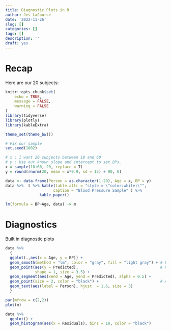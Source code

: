 ```yaml
---
title: Diagnostic Plots in R
author: Jes LaCourse
date: '2022-11-26'
slug: []
categories: []
tags: []
description: ''
draft: yes
---
```


# Recap

Here are our 20 subjects: 


```r
knitr::opts_chunk$set(
	echo = TRUE,
	message = FALSE,
	warning = FALSE
)
library(tidyverse)
library(plotly)
library(kableExtra)

theme_set(theme_bw())
```

```r
# Fix our sample 
set.seed(1002)

# x : I want 20 subjects between 18 and 60
# y : Use our known slope and intercept to set BPs.
x = sample(18:60, 20, replace = T)
y = round(rnorm(20, mean = x*0.9, sd = 15) + 90, 0)  

data <- data.frame(Person = as.character(1:20), Age = x, BP = y)
data %>%  t %>% kable(table.attr = "style = \"color:white;\"", 
                     caption = "Blood Pressure Sample" ) %>% 
               kable_paper()

lm(formula = BP~Age, data) -> m

```

# Diagnostics

Built in diagnostic plots

```r
data %>%
  {
  ggplot(.,aes(x = Age, y = BP)) + 
  geom_smooth(method = "lm", color = "gray", fill = "light gray") + # Linear estimate
  geom_point(aes(y = Predicted),                                    # Predicted values
             shape = 1, size = 3.5) +
  geom_segment(aes(xend = Age, yend = Predicted), alpha = 0.5) +    
  geom_point(size = 2, color = "black") +                           # Actual values
  geom_text(aes(label = Person), hjust  = 1.6, size = 3)
  }

```




```r
par(mfrow = c(2,2))
plot(m)

data %>% 
  ggplot() + 
  geom_histogram(aes(x = Residuals), bins = 10, color = "black") 

```